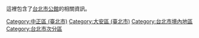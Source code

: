 {{Commonscat|Gongguan, Taipei}}
{{catmore}}這裡包含了[[台北市|台北市]][[公館_(台北市)|公館]]的相關資訊。 

{{DEFAULTSORT:Gongguan公館}}
[[Category:中正區_(臺北市)|Category:中正區 (臺北市)]]
[[Category:大安區_(臺北市)|Category:大安區 (臺北市)]]
[[Category:台北市境內地區‎|Category:台北市境內地區‎]]
[[Category:台北市次分區|Category:台北市次分區]]